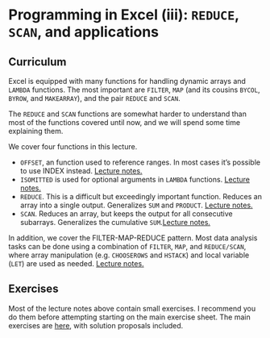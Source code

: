 # Programming in Excel (iii): `REDUCE`, `SCAN`, and applications

## Curriculum

Excel is equipped with many functions for handling dynamic arrays and `LAMBDA` functions. The most important are `FILTER`, `MAP` (and its cousins `BYCOL`, `BYROW`, and `MAKEARRAY`), and the pair `REDUCE` and `SCAN`.

The `REDUCE` and `SCAN` functions are somewhat harder to understand than most of the functions covered until now, and we will spend some time explaining them.

We cover four functions in this lecture.

-   `OFFSET`, an function used to reference ranges. In most cases it's possible to use INDEX instead. [Lecture notes.](https://github.com/BI-DS/ELE-3915/blob/main/slides/lecture06/01_offset.xlsx)
-   `ISOMITTED` is used for optional arguments in `LAMBDA` functions. [Lecture notes.](https://github.com/BI-DS/ELE-3915/blob/main/slides/lecture06/02_optional_arguments.xlsx)
-   `REDUCE`. This is a difficult but exceedingly important function. Reduces an array into a single output. Generalizes `SUM` and `PRODUCT`. [Lecture notes.](https://github.com/BI-DS/ELE-3915/blob/main/slides/lecture06/03_reduce.xlsx)
-   `SCAN`. Reduces an array, but keeps the output for all consecutive subarrays. Generalizes the cumulative `SUM`.[Lecture notes.](https://github.com/BI-DS/ELE-3915/blob/main/slides/lecture06/05_scan.xlsx)

In addition, we cover the FILTER-MAP-REDUCE pattern. Most data analysis tasks can be done using a combination of `FILTER`, `MAP`, and `REDUCE/SCAN`, where array manipulation (e.g. `CHOOSEROWS` and `HSTACK`) and local variable (`LET`) are used as needed. [Lecture notes.](https://github.com/BI-DS/ELE-3915/blob/main/slides/lecture06/04_map-filter-reduce.xlsx)


## Exercises

Most of the lecture notes above contain small exercises. I recommend you do them before attempting starting on the main exercise sheet. The main exercises are [here](https://github.com/BI-DS/ELE-3915/blob/main/exercises/exercises06.xlsx), with solution proposals included. 